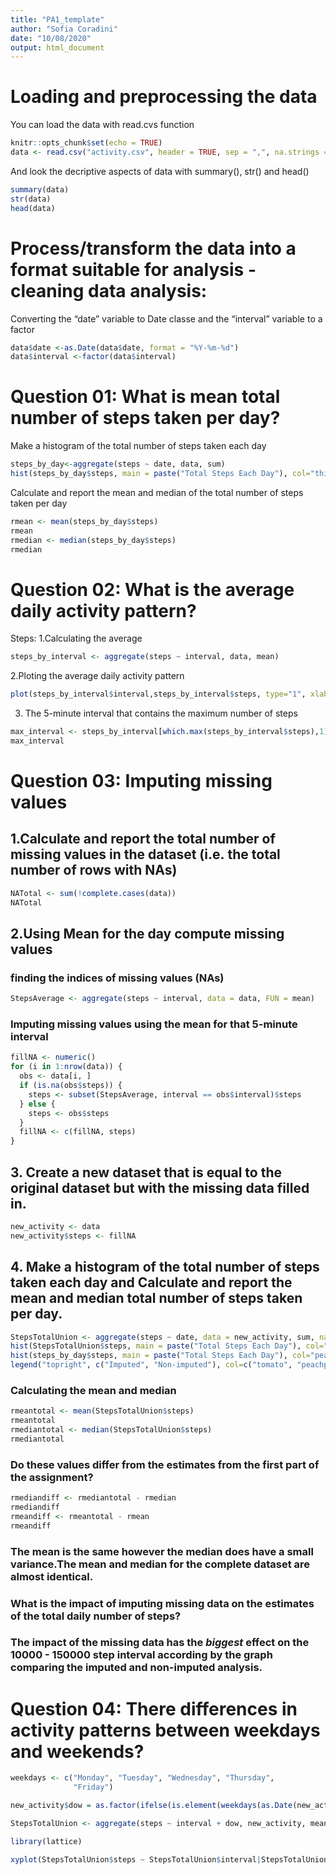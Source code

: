 ---
title: "PA1_template"
author: "Sofia Coradini"
date: "10/08/2020"
output: html_document
---
# Loading and preprocessing the data
You can load the data with read.cvs function

```{r, echo=TRUE}
knitr::opts_chunk$set(echo = TRUE)
data <- read.csv("activity.csv", header = TRUE, sep = ",", na.strings = "NA")
```

And look the decriptive aspects of data with summary(), str() and head()

```{r, echo=TRUE}
summary(data)
str(data)
head(data)
```

# Process/transform the data into a format suitable for analysis - cleaning data analysis:
Converting the “date” variable to Date classe and the “interval” variable to a factor
```{r, echo=TRUE}
data$date <-as.Date(data$date, format = "%Y-%m-%d")
data$interval <-factor(data$interval)
```

# Question 01: What is mean total number of steps taken per day?
Make a histogram of the total number of steps taken each day
```{r, echo=TRUE}
steps_by_day<-aggregate(steps ~ date, data, sum)
hist(steps_by_day$steps, main = paste("Total Steps Each Day"), col="thistle",xlab="Number of Steps", lwd=1)
```
Calculate and report the mean and median of the total number of steps taken per day
```{r, echo=TRUE}
rmean <- mean(steps_by_day$steps)
rmean
rmedian <- median(steps_by_day$steps)
rmedian
```

# Question 02: What is the average daily activity pattern?
Steps:
1.Calculating the average
```{r, echo=TRUE}
steps_by_interval <- aggregate(steps ~ interval, data, mean)
```
2.Ploting the average daily activity pattern
```{r, echo=TRUE}
plot(steps_by_interval$interval,steps_by_interval$steps, type="1", xlab="Interval", ylab="Number of Steps",main="Average Number of Steps per Day by Interval")
```
3. The 5-minute interval that contains the maximum number of steps
```{r, echo=TRUE}
max_interval <- steps_by_interval[which.max(steps_by_interval$steps),1]
max_interval
```

# Question 03: Imputing missing values
## 1.Calculate and report the total number of missing values in the dataset (i.e. the total number of rows with NAs)
```{r, echo=TRUE}
NATotal <- sum(!complete.cases(data))
NATotal
```
## 2.Using Mean for the day compute missing values
### finding the indices of missing values (NAs)
```{r, echo=TRUE}
StepsAverage <- aggregate(steps ~ interval, data = data, FUN = mean)
```
### Imputing missing values using the mean for that 5-minute interval
```{r, echo=TRUE}
fillNA <- numeric()
for (i in 1:nrow(data)) {
  obs <- data[i, ]
  if (is.na(obs$steps)) {
    steps <- subset(StepsAverage, interval == obs$interval)$steps
  } else {
    steps <- obs$steps
  }
  fillNA <- c(fillNA, steps)
}
```

## 3. Create a new dataset that is equal to the original dataset but with the missing data filled in.
```{r, echo=TRUE}
new_activity <- data
new_activity$steps <- fillNA
```

## 4. Make a histogram of the total number of steps taken each day and Calculate and report the mean and median total number of steps taken per day.
```{r, echo=TRUE}
StepsTotalUnion <- aggregate(steps ~ date, data = new_activity, sum, na.rm = TRUE)
hist(StepsTotalUnion$steps, main = paste("Total Steps Each Day"), col="tomato", xlab="Number of Steps")
hist(steps_by_day$steps, main = paste("Total Steps Each Day"), col="peachpuff", xlab="Number of Steps", add=T)
legend("topright", c("Imputed", "Non-imputed"), col=c("tomato", "peachpuff"), lwd=7)
```

### Calculating the mean and median 
```{r, echo=TRUE}
rmeantotal <- mean(StepsTotalUnion$steps)
rmeantotal
rmediantotal <- median(StepsTotalUnion$steps)
rmediantotal
```
### Do these values differ from the estimates from the first part of the assignment?
```{r, echo=TRUE}
rmediandiff <- rmediantotal - rmedian
rmediandiff
rmeandiff <- rmeantotal - rmean
rmeandiff
```
### The mean is the same however the median does have a small variance.The mean and median for the **complete dataset** are almost identical.
### What is the impact of imputing missing data on the estimates of the total daily number of steps?
### The impact of the missing data has the *biggest* effect on the 10000 - 150000 step interval according by the graph comparing the **imputed** and **non-imputed** analysis.

# Question 04: There differences in activity patterns between weekdays and weekends?
```{r, echo=TRUE}
weekdays <- c("Monday", "Tuesday", "Wednesday", "Thursday", 
              "Friday")

new_activity$dow = as.factor(ifelse(is.element(weekdays(as.Date(new_activity$date)),weekdays), "Weekday", "Weekend"))

StepsTotalUnion <- aggregate(steps ~ interval + dow, new_activity, mean)

library(lattice)

xyplot(StepsTotalUnion$steps ~ StepsTotalUnion$interval|StepsTotalUnion$dow, main="Average Steps per Day by Interval",xlab="Interval", ylab="Steps",layout=c(1,2), type="l", bg = "white")
```
